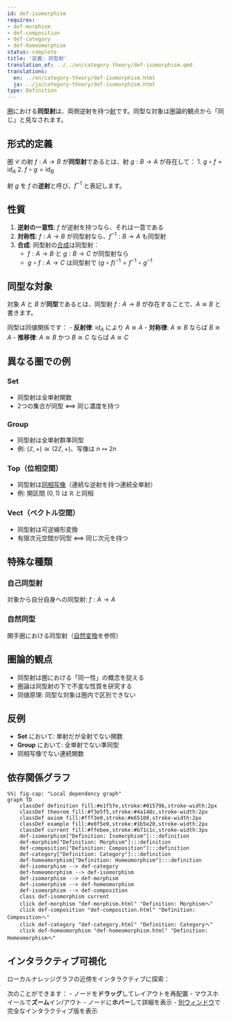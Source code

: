 ```yaml
---
id: def-isomorphism
requires:
- def-morphism
- def-composition
- def-category
- def-homeomorphism
status: complete
title: '定義: 同型射'
translation_of: ../../en/category-theory/def-isomorphism.qmd
translations:
  en: ../en/category-theory/def-isomorphism.html
  ja: ../ja/category-theory/def-isomorphism.html
type: Definition
---
```


[圏](def-category.qmd)における**同型射**は、両側逆射を持つ[射](def-morphism.qmd)です。同型な対象は圏論的観点から「同じ」と見なされます。

## 形式的定義

圏 $\mathcal{C}$ の射 $f: A \to B$ が**同型射**であるとは、射 $g: B \to A$ が存在して：
1. $g \circ f = \text{id}_A$
2. $f \circ g = \text{id}_B$

射 $g$ を $f$ の**逆射**と呼び、$f^{-1}$ と表記します。

## 性質

1. **逆射の一意性**: $f$ が逆射を持つなら、それは一意である
2. **対称性**: $f: A \to B$ が同型射なら、$f^{-1}: B \to A$ も同型射
3. **合成**: 同型射の[合成](def-composition.qmd)は同型射：
   - $f: A \to B$ と $g: B \to C$ が同型射なら
   - $g \circ f: A \to C$ は同型射で $(g \circ f)^{-1} = f^{-1} \circ g^{-1}$

## 同型な対象

対象 $A$ と $B$ が**同型**であるとは、同型射 $f: A \to B$ が存在することで、$A \cong B$ と書きます。

同型は同値関係です：
- **反射律**: $\text{id}_A$ により $A \cong A$
- **対称律**: $A \cong B$ ならば $B \cong A$
- **推移律**: $A \cong B$ かつ $B \cong C$ ならば $A \cong C$

## 異なる圏での例

### Set
- 同型射は全単射関数
- 2つの集合が同型 ⟺ 同じ濃度を持つ

### Group
- 同型射は全単射群準同型
- 例: $(\mathbb{Z}, +) \cong (2\mathbb{Z}, +)$、写像は $n \mapsto 2n$

### Top（位相空間）
- 同型射は[同相写像](../topology/def-homeomorphism.qmd)（連続な逆射を持つ連続全単射）
- 例: 開区間 $(0,1)$ は $\mathbb{R}$ と同相

### Vect（ベクトル空間）
- 同型射は可逆線形変換
- 有限次元空間が同型 ⟺ 同じ次元を持つ

## 特殊な種類

### 自己同型射
対象から自分自身への同型射: $f: A \to A$

### 自然同型
関手圏における同型射（[自然変換](def-natural-transformation.qmd)を参照）

## 圏論的観点

- 同型射は圏における「同一性」の概念を捉える
- 圏論は同型射の下で不変な性質を研究する
- 同値原理: 同型な対象は圏内で区別できない

## 反例

- **Set** において: 単射だが全射でない関数
- **Group** において: 全単射でない準同型
- 同相写像でない連続関数

## 依存関係グラフ

```mermaid
%%| fig-cap: "Local dependency graph"
graph TD
    classDef definition fill:#e1f5fe,stroke:#01579b,stroke-width:2px
    classDef theorem fill:#f3e5f5,stroke:#4a148c,stroke-width:2px
    classDef axiom fill:#fff3e0,stroke:#e65100,stroke-width:2px
    classDef example fill:#e8f5e9,stroke:#1b5e20,stroke-width:2px
    classDef current fill:#ffebee,stroke:#b71c1c,stroke-width:3px
    def-isomorphism["Definition: Isomorphism"]:::definition
    def-morphism["Definition: Morphism"]:::definition
    def-composition["Definition: Composition"]:::definition
    def-category["Definition: Category"]:::definition
    def-homeomorphism["Definition: Homeomorphism"]:::definition
    def-isomorphism --> def-category
    def-homeomorphism --> def-isomorphism
    def-isomorphism --> def-morphism
    def-isomorphism --> def-homeomorphism
    def-isomorphism --> def-composition
    class def-isomorphism current
    click def-morphism "def-morphism.html" "Definition: Morphismへ"
    click def-composition "def-composition.html" "Definition: Compositionへ"
    click def-category "def-category.html" "Definition: Categoryへ"
    click def-homeomorphism "def-homeomorphism.html" "Definition: Homeomorphismへ"
```

## インタラクティブ可視化

ローカルナレッジグラフの近傍をインタラクティブに探索：

::: {.graph-viz data-id="def-isomorphism" data-width="700" data-height="500"}
:::

次のことができます：
- ノードを**ドラッグ**してレイアウトを再配置
- マウスホイールで**ズーム**イン/アウト
- ノードに**ホバー**して詳細を表示
- [別ウィンドウ](../../output/interactive/def-isomorphism.html){target="_blank"}で完全なインタラクティブ版を表示
